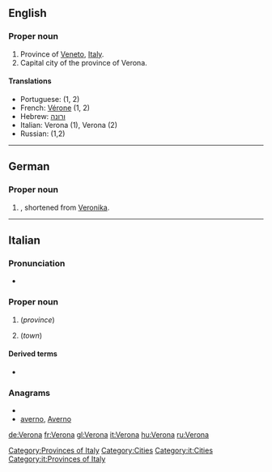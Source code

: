 ==English==

===Proper noun===
{{en-proper noun}}

# Province of [[Veneto]], [[Italy]].
# Capital city of the province of Verona.

====Translations====
* Portuguese: {{t|pt|Verona|f}} (1, 2)
* French: [[Vérone]] (1, 2)
* Hebrew: [[ורונה]]
* Italian: Verona (1), Verona {{f}} (2)
* Russian: {{t|ru|Верона|f|tr=Veróna}} (1,2)

[[Category:Provinces of Italy]]
[[Category:Cities]]
----

==German==
===Proper noun===
{{infl|de|proper noun}}

# {{given name|female|lang=de}}, shortened from [[Veronika]].

----

==Italian==
{{wikipedia|lang=it}}
===Pronunciation===
* {{audio|It-Verona.ogg|Audio}}

===Proper noun===
{{it-proper noun}} {{f}}

# {{l|en|Verona}} (''province'')
# {{l|en|Verona}} (''town'')

====Derived terms====
* {{l|it|veronese}}

===Anagrams===
* {{alphagram|aenorv}}
* [[averno#Italian|averno]], [[Averno#Italian|Averno]]

[[Category:it:Cities]]
[[Category:it:Provinces of Italy]]
[[de:Verona]]
[[fr:Verona]]
[[gl:Verona]]
[[it:Verona]]
[[hu:Verona]]
[[ru:Verona]]